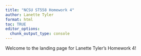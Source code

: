 ```yaml
---
title: "NCSU ST558 Homework 4"
author: Lanette Tyler
format: html
toc: TRUE
editor_options: 
  chunk_output_type: console
---
```


Welcome to the landing page for Lanette Tyler's Homework 4!

